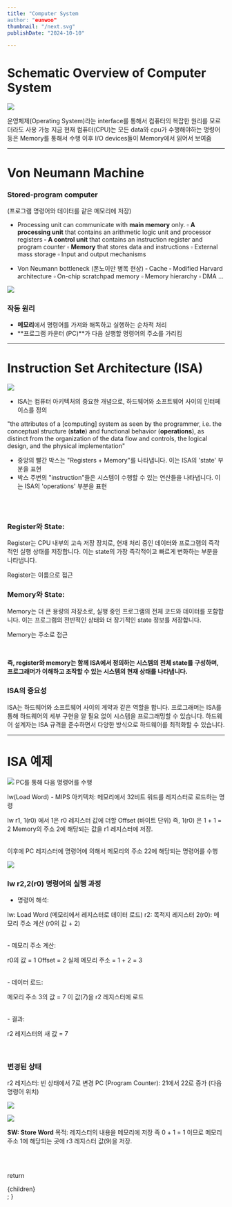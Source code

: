```yaml
---
title: "Computer System
author: "eunwoo"
thumbnail: "/next.svg"
publishDate: "2024-10-10"

---
```



# Schematic Overview of Computer System


![](https://velog.velcdn.com/images/eunwoo1341/post/1cf12b76-08d2-41f9-89be-02c4801d4f63/image.png)

운영체제(Operating System)라는 interface를 통해서 컴퓨터의 복잡한 원리를 모르더라도 사용 가능
지금 현재 컴퓨터(CPU)는 모든 data와 cpu가 수행해야하는 명령어 등은 Memory를 통해서 수행 이후 I/O devices들이 Memory에서 읽어서 보여줌




***

# Von Neumann Machine

### Stored-program computer
(프로그램 명령어와 데이터를 같은 메모리에 저장)

- Processing unit can communicate with **main memory** only.
▫	**A processing unit** that contains an arithmetic logic unit and processor registers
▫	**A control unit** that contains an instruction register and program counter
▫	**Memory** that stores data and instructions
▫	External mass storage
▫	Input and output mechanisms

- Von Neumann bottleneck (폰노이만 병목 현상)
▫	Cache
▫	Modified Harvard architecture
▫	On-chip scratchpad memory
▫	Memory hierarchy
▫	DMA …

![](https://velog.velcdn.com/images/eunwoo1341/post/0009d030-ea2b-435b-9bc4-e0d87e8ce647/image.png)

### 작동 원리

- **메모리**에서 명령어를 가져와 해독하고 실행하는 순차적 처리
- **프로그램 카운터 (PC)**가 다음 실행할 명령어의 주소를 가리킴

***


# Instruction Set Architecture (ISA)

![](https://velog.velcdn.com/images/eunwoo1341/post/4500edf4-8923-4e64-9bd4-9f4da7e12f08/image.png)
- ISA는 컴퓨터 아키텍처의 중요한 개념으로, 하드웨어와 소프트웨어 사이의 인터페이스를 정의

"the attributes of a [computing] system as seen by the  programmer, i.e. the conceptual structure (**state**) and  functional behavior (**operations**), as distinct from the  organization of the data flow and controls, the logical design,  and the physical implementation"



- 중앙의 빨간 박스는 "Registers + Memory"를 나타냅니다. 이는 ISA의 'state' 부분을 표현
- 박스 주변의 "instruction"들은 시스템이 수행할 수 있는 연산들을 나타냅니다. 이는 ISA의 'operations' 부분을 표현

<br/><br/>

### Register와 State:

Register는 CPU 내부의 고속 저장 장치로, 현재 처리 중인 데이터와 프로그램의 즉각적인 실행 상태를 저장합니다. 
이는 state의 가장 즉각적이고 빠르게 변화하는 부분을 나타냅니다.

Register는 이름으로 접근

### Memory와 State:

Memory는 더 큰 용량의 저장소로, 실행 중인 프로그램의 전체 코드와 데이터를 포함합니다.
이는 프로그램의 전반적인 상태와 더 장기적인 state 정보를 저장합니다.

Memory는 주소로 접근

<br/>

**즉, register와 memory는 함께 ISA에서 정의하는 시스템의 전체 state를 구성하며, 프로그래머가 이해하고 조작할 수 있는 시스템의 현재 상태를 나타냅니다.**


### ISA의 중요성

ISA는 하드웨어와 소프트웨어 사이의 계약과 같은 역할을 합니다.
프로그래머는 ISA를 통해 하드웨어의 세부 구현을 알 필요 없이 시스템을 프로그래밍할 수 있습니다.
하드웨어 설계자는 ISA 규격을 준수하면서 다양한 방식으로 하드웨어를 최적화할 수 있습니다.

***
# ISA 예제

![](https://velog.velcdn.com/images/eunwoo1341/post/e6140b59-81cb-4d8b-99f0-b351736a6cd8/image.png)
PC를 통해 다음 명령어를 수행

lw(Load Word) -  MIPS 아키텍처: 메모리에서 32비트 워드를 레지스터로 로드하는 명령

lw r1, 1(r0) 에서 1은 r0 레지스터 값에 더할 Offset (바이트 단위)
즉, 1(r0) 은 1 + 1 = 2 
Memory의 주소 2에 해당되는 값을 r1 레지스터에 저장.

<br/>
이후에 PC 레지스터에 명령어에 의해서 메모리의 주소 22에 해당되는 명령어를 수행

![](https://velog.velcdn.com/images/eunwoo1341/post/647e5387-6630-418b-b91e-7d91a7f5e473/image.png)

### lw r2,2(r0) 명령어의 실행 과정

- 명령어 해석:

lw: Load Word (메모리에서 레지스터로 데이터 로드)
r2: 목적지 레지스터
2(r0): 메모리 주소 계산 (r0의 값 + 2)

<br/>
- 메모리 주소 계산:

r0의 값 = 1
Offset = 2
실제 메모리 주소 = 1 + 2 = 3

<br/>
- 데이터 로드:

메모리 주소 3의 값 = 7
이 값(7)을 r2 레지스터에 로드

<br/>
- 결과:

r2 레지스터의 새 값 = 7

<br/>

### 변경된 상태

r2 레지스터: 빈 상태에서 7로 변경
PC (Program Counter): 21에서 22로 증가 (다음 명령어 위치)

![](https://velog.velcdn.com/images/eunwoo1341/post/94aaf620-9180-4eee-95be-85aaf084367b/image.png)



![](https://velog.velcdn.com/images/eunwoo1341/post/88c186d9-9dbc-4773-80ce-e4246c918b5c/image.png)

**SW: Store Word**
목적: 레지스터의 내용을 메모리에 저장
즉 0 + 1 = 1 이므로 메모리 주소 1에 해당되는 곳에 r3 레지스터 값(9)을 저장. 





<br/><br/>




  return <div className="prose">{children}</div>;
}